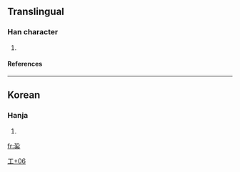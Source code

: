 ==Translingual==
===Han character===
{{Han char|rn=48|rad=工|as=06|sn=9|four=|canj=一弓手人 (MNQO)}}
# {{defn|Han|sort=工06}}
====References====
{{Han ref|kx=0326.011|dj=0333.031|hdz=10413.031|uh=5DEC|ud=24044}}
----
==Korean==
===Hanja===
{{ko-hanja|hangeul=[[부]]|rv=bu|mr=pu}}
# {{defn|Korean}}



[[Category:Korean-only CJKV Characters|工+06]]

[[fr:巬]]